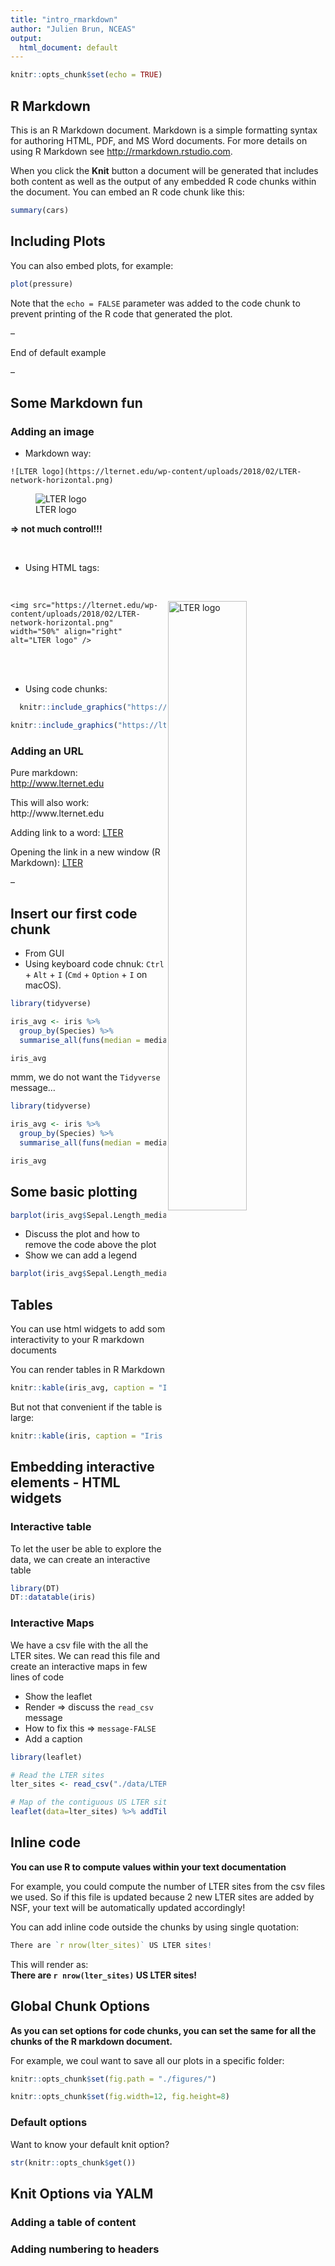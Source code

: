 ```yaml
---
title: "intro_rmarkdown"
author: "Julien Brun, NCEAS"
output:
  html_document: default
---
```


```r
knitr::opts_chunk$set(echo = TRUE)
```


## R Markdown

This is an R Markdown document. Markdown is a simple formatting syntax for authoring HTML, PDF, and MS Word documents. For more details on using R Markdown see <http://rmarkdown.rstudio.com>.

When you click the **Knit** button a document will be generated that includes both content as well as the output of any embedded R code chunks within the document. You can embed an R code chunk like this:

```r
summary(cars)
```

## Including Plots

You can also embed plots, for example:

```r
plot(pressure)
```

Note that the `echo = FALSE` parameter was added to the code chunk to prevent printing of the R code that generated the plot.


--

End of default example

--

## Some Markdown fun

### Adding an image

- Markdown way: 

```
![LTER logo](https://lternet.edu/wp-content/uploads/2018/02/LTER-network-horizontal.png)
```
![LTER logo](https://lternet.edu/wp-content/uploads/2018/02/LTER-network-horizontal.png)

**=> not much control!!!**

<br>

- Using HTML tags: 

<br>

<img src="https://lternet.edu/wp-content/uploads/2018/02/LTER-network-horizontal.png" width="50%" align="right" alt="LTER logo" />
```
<img src="https://lternet.edu/wp-content/uploads/2018/02/LTER-network-horizontal.png" width="50%" align="right" alt="LTER logo" />
```

<br>
<br>

- Using code chunks: 

```r
  knitr::include_graphics("https://lternet.edu/wp-content/uploads/2018/02/LTER-network-horizontal.png")
```


```r
knitr::include_graphics("https://lternet.edu/wp-content/uploads/2018/02/LTER-network-horizontal.png")
```
### Adding an URL

Pure markdown: <http://www.lternet.edu>

This will also work: http://www.lternet.edu

Adding link to a word: [LTER](http://www.lternet.edu)

Opening the link in a new window (R Markdown): [LTER](http://www.lternet.edu){target="_blank"}

--

## Insert our first code chunk

- From GUI
- Using keyboard code chnuk: `Ctrl` + `Alt` + `I` (`Cmd` + `Option` + `I` on macOS).

```r

library(tidyverse)

iris_avg <- iris %>%
  group_by(Species) %>%
  summarise_all(funs(median = median))

iris_avg

```
mmm, we do not want the `Tidyverse` message...

```r

library(tidyverse)

iris_avg <- iris %>%
  group_by(Species) %>%
  summarise_all(funs(median = median))

iris_avg

```


## Some basic plotting

```r
barplot(iris_avg$Sepal.Length_median, names = iris_avg$Species)
```

- Discuss the plot and how to remove the code above the plot
- Show we can add a legend

```r
barplot(iris_avg$Sepal.Length_median, names = iris_avg$Species)
```
## Tables

You can use html widgets to add som interactivity to your R markdown documents



You can render tables in R Markdown

```r
knitr::kable(iris_avg, caption = "Iris Median data")
```

But not that convenient if the table is large:

```r
knitr::kable(iris, caption = "Iris data")
```

## Embedding interactive elements - HTML widgets

### Interactive table

To let the user be able to explore the data, we can create an interactive table

```r
library(DT)
DT::datatable(iris)
```


### Interactive Maps

We have a csv file with the all the LTER sites. We can read this file and create an interactive maps in few lines of code

- Show the leaflet
- Render => discuss the `read_csv` message
- How to fix this => `message-FALSE`
- Add a caption

```r
library(leaflet)

# Read the LTER sites
lter_sites <- read_csv("./data/LTER_sites.csv")

# Map of the contiguous US LTER sites
leaflet(data=lter_sites) %>% addTiles() %>% setView(-98, 40, zoom = 4) %>% addCircleMarkers(~Longitude, ~Latitude, popup = ~Code)
```


## Inline code 

**You can use R to compute values within your text documentation**

For example, you could compute the number of LTER sites from the csv files we used. So if this file is updated because 2 new LTER sites are added by NSF, your text will be automatically updated accordingly!

You can add inline code outside the chunks by using single quotation:
```r
There are `r nrow(lter_sites)` US LTER sites!
```

This will render as:  
**There are `r nrow(lter_sites)` US LTER sites!**







## Global Chunk Options

**As you can set options for code chunks, you can set the same for all the chunks of the R markdown document.**

For example, we coul want to save all our plots in a specific folder:

```r
knitr::opts_chunk$set(fig.path = "./figures/") 
```

```r
knitr::opts_chunk$set(fig.width=12, fig.height=8)
```

### Default options

Want to know your default knit option?

```r
str(knitr::opts_chunk$get())
```



## Knit Options via YALM

### Adding a table of content

### Adding numbering to headers



